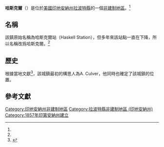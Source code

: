 {{noteTA
| G1 = USState
| G2 = 地名
| G3 = Unit
}}
{{Infobox settlement
|official_name=哈斯克爾
|native_name=Haskell
|utc_offset=-5
|population_as_of=
|population_footnotes=
|population_total=
|population_metro=
|population_density_km2=
|population_density_sq_mi=
|timezone=[[北美東部時區|北美東部時區]]
|coordinates={{coord|41|29|02|N|86|54|07|W|region:US-IA|display=inline,title}}
|area_water_km2=
|coor_pinpoint=
|coordinates_footnotes=
|timezone_DST=EDT
|utc_offset_DST=-4
|postal_code_type=[[郵政編碼|郵政編碼]]
|postal_code=46390
|area_water_sq_mi=
|area_land_sq_mi=
|subdivision_type=[[世界政區索引|國家]]
|settlement_type=[[非建制地區|非建制地區]]
|image_skyline=
|imagesize=
|pushpin_map=USA Indiana
|pushpin_label=哈斯克爾
|pushpin_label_position=top
|pushpin_map_caption=哈斯克爾在印地安納州的位置
|subdivision_type1=[[美国州份|州份]]
|area_land_km2=
|subdivision_type2=[[印地安納州行政区划|縣]]
|subdivision_name=[[美国|美国]]
|subdivision_name1=[[印地安納州|印地安納州]]
|subdivision_name2=[[拉波特縣_(印地安納州)|拉波特縣]]
|elevation_ft=764
|elevation_footnotes=<ref name="GR3">{{cite web|url=http://geonames.usgs.gov|accessdate=2008-01-31|title=US Board on Geographic Names|publisher=[[United_States_Geological_Survey|United States Geological Survey]]|date=2007-10-25|archive-date=2012-02-04|archive-url=https://web.archive.org/web/20120204035720/http://geonames.usgs.gov/|dead-url=no}}</ref>
|area_total_km2=
|area_total_sq_mi=
|blank1_name=[[地名信息系统|GNIS ID]]
|blank1_info=435860<ref name="gnis">{{cite gnis|435860|name=Haskell}}</ref>
}}

'''哈斯克爾'''（{{lang-en|Haskell}}）是位於[[美國|美國]][[印地安納州|印地安納州]][[拉波特縣_(印地安納州)|拉波特縣]]的一個[[非建制地區|非建制地區]]。<ref name="gnis" />

== 名稱 ==
該鎮原始名稱為哈斯克爾站（Haskell Station），但多年來該站點一直在下降，所以名稱改爲哈斯克爾。<ref name="report" />

== 歷史 ==
根據當地文獻<ref name="report">{{Cite web|title=DOMESTIC GEOGRAPHIC NAME REPORT|url=http://geonames.usgs.gov/apex/feat_folder?p_file=914277|accessdate=2020-08-02|author=LeRoy C, Rauschenbach|date=|format=PDF|publisher=|language=en}}</ref>，該城鎮最初的構思人為A. Culver，他同時也確定了該城鎮的位置。

== 參考文獻 ==
{{reflist}}

{{拉波特縣 (印地安納州)}}

{{DEFAULTSORT:Haskell, Indiana}}
[[Category:印地安納州非建制地區|Category:印地安納州非建制地區]]
[[Category:拉波特縣非建制地區_(印地安納州)|Category:拉波特縣非建制地區 (印地安納州)]]
[[Category:1857年印第安納州建立|Category:1857年印第安納州建立]]

{{Indiana-geo-stub}}